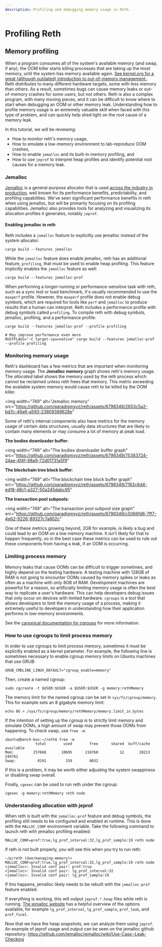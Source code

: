```yaml
---
description: Profiling and debugging memory usage in Reth.
---
```


# Profiling Reth

## Memory profiling

When a program consumes all of the system's available memory (and swap, if any), the OOM killer starts killing processes that are taking up the most memory, until the system has
memory available again. [See kernel.org for a great (although outdated) introduction to out-of-memory management.](https://www.kernel.org/doc/gorman/html/understand/understand016.html).
Reth distributes to many different hardware targets, some with less memory than others. As a result, sometimes bugs can cause memory leaks or out-of-memory crashes for _some_ users, but not others.
Reth is also a complex program, with many moving pieces, and it can be difficult to know where to start when debugging an OOM or other memory leak.
Understanding how to profile memory usage is an extremely valuable skill when faced with this type of problem, and can quickly help shed light on the root cause of a memory leak.

In this tutorial, we will be reviewing:

-   How to monitor reth's memory usage,
-   How to emulate a low-memory environment to lab-reproduce OOM crashes,
-   How to enable `jemalloc` and its built-in memory profiling, and
-   How to use `jeprof` to interpret heap profiles and identify potential root causes for a memory leak.

### Jemalloc

[Jemalloc](https://jemalloc.net/) is a general-purpose allocator that is used [across the industry in production](https://engineering.fb.com/2011/01/03/core-data/scalable-memory-allocation-using-jemalloc/), well known for its performance benefits, predictability, and profiling capabilities.
We've seen significant performance benefits in reth when using jemalloc, but will be primarily focusing on its profiling capabilities.
Jemalloc also provides tools for analyzing and visualizing its allocation profiles it generates, notably `jeprof`.

#### Enabling jemalloc in reth

Reth includes a `jemalloc` feature to explicitly use jemalloc instead of the system allocator:

```
cargo build --features jemalloc
```

While the `jemalloc` feature does enable jemalloc, reth has an additional feature, `profiling`, that must be used to enable heap profiling. This feature implicitly enables the `jemalloc`
feature as well:

```
cargo build --features jemalloc-prof
```

When performing a longer-running or performance-sensitive task with reth, such as a sync test or load benchmark, it's usually recommended to use the `maxperf` profile. However, the `maxperf`
profile does not enable debug symbols, which are required for tools like `perf` and `jemalloc` to produce results that a human can interpret. Reth includes a performance profile with debug symbols called `profiling`. To compile reth with debug symbols, jemalloc, profiling, and a performance profile:

```
cargo build --features jemalloc-prof --profile profiling

# May improve performance even more
RUSTFLAGS="-C target-cpu=native" cargo build --features jemalloc-prof --profile profiling
```

### Monitoring memory usage

Reth's dashboard has a few metrics that are important when monitoring memory usage. The **Jemalloc memory** graph shows reth's memory usage. The _allocated_ label shows the memory used by the reth process which cannot be reclaimed unless reth frees that memory. This metric exceeding the available system memory would cause reth to be killed by the OOM killer.

<img
    width="749"
    alt="Jemalloc memory"
    src="https://github.com/paradigmxyz/reth/assets/6798349/2653c5a2-bd7c-46a6-a593-23809389628e"
></img>

Some of reth's internal components also have metrics for the memory usage of certain data structures, usually data structures that are likely to contain many elements or may consume a lot of memory at peak load.

**The bodies downloader buffer**:

<img
    width="749"
    alt="The bodies downloader buffer graph"
    src="https://github.com/paradigmxyz/reth/assets/6798349/75383724-24ae-4f4f-98a9-72d01731a5f9"
></img>

**The blockchain tree block buffer**:

<img
    width="749"
    alt="The blockchain tree block buffer graph"
    src="https://github.com/paradigmxyz/reth/assets/6798349/7162c6d4-ed18-48c1-a327-50a245dabc95"
></img>

**The transaction pool subpools**:

<img
    width="749"
    alt="The transaction pool subpool size graph"
    src="https://github.com/paradigmxyz/reth/assets/6798349/c5066fd6-7ff7-4e62-9226-89327c7a802c"
></img>

One of these metrics growing beyond, 2GB for example, is likely a bug and could lead to an OOM on a low memory machine. It isn't likely for that to happen frequently, so in the best case these metrics can be used to
rule out these components from having a leak, if an OOM is occurring.

### Limiting process memory

Memory leaks that cause OOMs can be difficult to trigger sometimes, and highly depend on the testing hardware. A testing machine with 128GB of RAM is not going to encounter OOMs caused by
memory spikes or leaks as often as a machine with only 8GB of RAM. Development machines are powerful for a reason, so artificially limiting memory usage is often the best way to replicate a
user's hardware. This can help developers debug issues that only occur on devices with limited hardware. `cgroups` is a tool that allows developers to limit the memory usage of a process,
making it extremely useful to developers in understanding how their application performs in low-memory environments.

See the [canonical documentation for cgroups](https://git.kernel.org/pub/scm/linux/kernel/git/tj/cgroup.git/tree/Documentation/admin-guide/cgroup-v2.rst) for more information.

### How to use cgroups to limit process memory

In order to use cgroups to limit process memory, sometimes it must be explicitly enabled as a kernel parameter. For example, the following line is sometimes necessary to enable cgroup memory limits on
Ubuntu machines that use GRUB:

```
GRUB_CMDLINE_LINUX_DEFAULT="cgroup_enable=memory"
```

Then, create a named cgroup:

```
sudo cgcreate -t $USER:$USER -a $USER:$USER -g memory:rethMemory
```

The memory limit for the named cgroup can be set in `sys/fs/cgroup/memory`. This for example sets an 8 gigabyte memory limit:

```
echo 8G > /sys/fs/cgroup/memory/rethMemory/memory.limit_in_bytes
```

If the intention of setting up the cgroup is to strictly limit memory and simulate OOMs, a high amount of swap may prevent those OOMs from happening.
To check swap, use `free -m`:

```
ubuntu@bench-box:~/reth$ free -m
              total        used        free      shared  buff/cache   available
Mem:         257668       10695      218760          12       28213      244761
Swap:          8191         159        8032
```

If this is a problem, it may be worth either adjusting the system swappiness or disabling swap overall.

Finally, `cgexec` can be used to run reth under the cgroup:

```
cgexec -g memory:rethMemory reth node
```

### Understanding allocation with jeprof

When reth is built with the `jemalloc-prof` feature and debug symbols, the profiling still needs to be configured and enabled at runtime. This is done with the `MALLOC_CONF` environment variable. Take the following
command to launch reth with jemalloc profiling enabled:

```
MALLOC_CONF=prof:true,lg_prof_interval:32,lg_prof_sample:19 reth node
```

If reth is not built properly, you will see this when you try to run reth:

```
~/p/reth (dan/managing-memory)> MALLOC_CONF=prof:true,lg_prof_interval:32,lg_prof_sample:19 reth node
<jemalloc>: Invalid conf pair: prof:true
<jemalloc>: Invalid conf pair: lg_prof_interval:32
<jemalloc>: Invalid conf pair: lg_prof_sample:19
```

If this happens, jemalloc likely needs to be rebuilt with the `jemalloc-prof` feature enabled.

If everything is working, this will output `jeprof.*.heap` files while reth is running.
[The jemalloc website](https://jemalloc.net/jemalloc.3.html#opt.abort) has a helpful overview of the options available, for example `lg_prof_interval`, `lg_prof_sample`, `prof_leak`, and `prof_final`.

Now that we have the heap snapshots, we can analyze them using `jeprof`. An example of jeprof usage and output can be seen on the jemalloc github repository: https://github.com/jemalloc/jemalloc/wiki/Use-Case:-Leak-Checking

